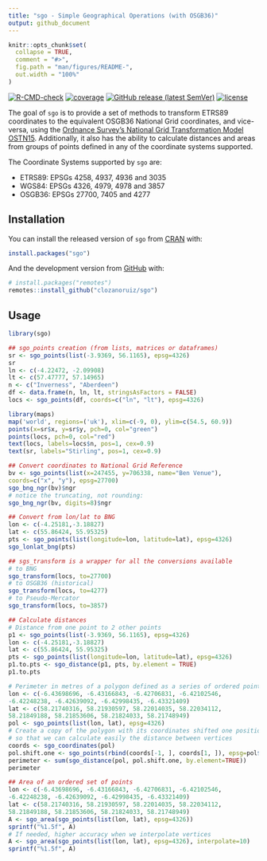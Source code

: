 ```yaml
---
title: "sgo - Simple Geographical Operations (with OSGB36)"
output: github_document
---
```


<!-- README.md is generated from README.Rmd. Please edit that file -->

```r
knitr::opts_chunk$set(
  collapse = TRUE,
  comment = "#>",
  fig.path = "man/figures/README-",
  out.width = "100%"
)
```

<!-- badges: start -->
[![R-CMD-check](https://github.com/clozanoruiz/sgo/workflows/R-CMD-check/badge.svg?branch=main)](https://github.com/clozanoruiz/sgo/actions?workflow=R-CMD-check)
[![coverage](https://codecov.io/gh/clozanoruiz/sgo/branch/main/graph/badge.svg?token=Qd5gkpnxFc)](https://codecov.io/gh/clozanoruiz/sgo?branch=main)
[![GitHub release (latest SemVer)](https://img.shields.io/github/v/release/clozanoruiz/sgo.svg)](https://github.com/clozanoruiz/sgo/releases)
[![license](https://img.shields.io/badge/license-BSD%202--Clause-green.svg)](https://opensource.org/licenses/BSD-2-Clause)
<!-- badges: end -->

The goal of `sgo` is to provide a set of methods to transform ETRS89 coordinates to the equivalent
OSGB36 National Grid coordinates, and vice-versa, using the [Ordnance Survey's National Grid Transformation Model OSTN15](https://www.ordnancesurvey.co.uk/blog/2016/09/ostn15-new-geoid-britain/). Additionally, it also has the ability to calculate distances and areas from groups of points defined in any of the coordinate systems supported.

The Coordinate Systems supported by `sgo` are:

* ETRS89: EPSGs 4258, 4937, 4936 and 3035
* WGS84: EPSGs 4326, 4979, 4978 and 3857
* OSGB36: EPSGs 27700, 7405 and 4277


## Installation

You can install the released version of `sgo` from [CRAN](https://CRAN.R-project.org) with:

``` r
install.packages("sgo")
```

And the development version from [GitHub](https://github.com/) with:

``` r
# install.packages("remotes")
remotes::install_github("clozanoruiz/sgo")
```
## Usage

```r
library(sgo)

## sgo_points creation (from lists, matrices or dataframes)
sr <- sgo_points(list(-3.9369, 56.1165), epsg=4326)
sr
ln <- c(-4.22472, -2.09908)
lt <- c(57.47777, 57.14965)
n <- c("Inverness", "Aberdeen")
df <- data.frame(n, ln, lt, stringsAsFactors = FALSE)
locs <- sgo_points(df, coords=c("ln", "lt"), epsg=4326)

library(maps)
map('world', regions=('uk'), xlim=c(-9, 0), ylim=c(54.5, 60.9))
points(x=sr$x, y=sr$y, pch=0, col="green")
points(locs, pch=0, col="red")
text(locs, labels=locs$n, pos=1, cex=0.9)
text(sr, labels="Stirling", pos=1, cex=0.9)

## Convert coordinates to National Grid Reference
bv <- sgo_points(list(x=247455, y=706338, name="Ben Venue"),
coords=c("x", "y"), epsg=27700)
sgo_bng_ngr(bv)$ngr
# notice the truncating, not rounding:
sgo_bng_ngr(bv, digits=8)$ngr

## Convert from lon/lat to BNG
lon <- c(-4.25181,-3.18827)
lat <- c(55.86424, 55.95325)
pts <- sgo_points(list(longitude=lon, latitude=lat), epsg=4326)
sgo_lonlat_bng(pts)

## sgs_transform is a wrapper for all the conversions available
# to BNG
sgo_transform(locs, to=27700)
# to OSGB36 (historical)
sgo_transform(locs, to=4277)
# to Pseudo-Mercator
sgo_transform(locs, to=3857)

## Calculate distances
# Distance from one point to 2 other points
p1 <- sgo_points(list(-3.9369, 56.1165), epsg=4326)
lon <- c(-4.25181,-3.18827)
lat <- c(55.86424, 55.95325)
pts <- sgo_points(list(longitude=lon, latitude=lat), epsg=4326)
p1.to.pts <- sgo_distance(p1, pts, by.element = TRUE)
p1.to.pts

# Perimeter in metres of a polygon defined as a series of ordered points:
lon <- c(-6.43698696, -6.43166843, -6.42706831, -6.42102546,
-6.42248238, -6.42639092, -6.42998435, -6.43321409)
lat <- c(58.21740316, 58.21930597, 58.22014035, 58.22034112,
58.21849188, 58.21853606, 58.21824033, 58.21748949)
pol <- sgo_points(list(lon, lat), epsg=4326)
# Create a copy of the polygon with its coordinates shifted one position
# so that we can calculate easily the distance between vertices
coords <- sgo_coordinates(pol)
pol.shift.one <- sgo_points(rbind(coords[-1, ], coords[1, ]), epsg=pol$epsg)
perimeter <- sum(sgo_distance(pol, pol.shift.one, by.element=TRUE))
perimeter

## Area of an ordered set of points
lon <- c(-6.43698696, -6.43166843, -6.42706831, -6.42102546,
-6.42248238, -6.42639092, -6.42998435, -6.43321409)
lat <- c(58.21740316, 58.21930597, 58.22014035, 58.22034112,
58.21849188, 58.21853606, 58.21824033, 58.21748949)
A <- sgo_area(sgo_points(list(lon, lat), epsg=4326))
sprintf("%1.5f", A)
# If needed, higher accuracy when we interpolate vertices
A <- sgo_area(sgo_points(list(lon, lat), epsg=4326), interpolate=10)
sprintf("%1.5f", A)
```
